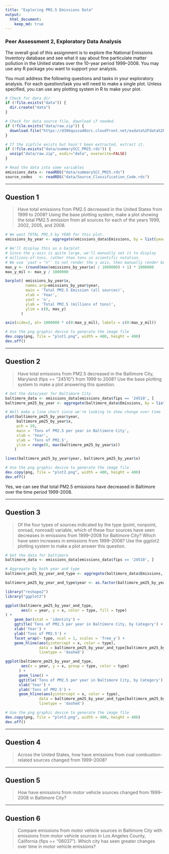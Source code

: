 ```yaml
---
title: "Exploring PM2.5 Emissions Data"
output: 
  html_document:
    keep_md: true
---
```


### Peer Assessment 2, Exploratory Data Analysis

The overall goal of this assignment is to explore the National Emissions Inventory database and see what it say about fine particulate matter pollution in the United states over the 10-year period 1999–2008. You may use any R package you want to support your analysis.

You must address the following questions and tasks in your exploratory analysis. For each question/task you will need to make a single plot. Unless specified, you can use any plotting system in R to make your plot.

```r
# Check for data dir
if (!file.exists("data")) {
  dir.create("data")
}

# Check for data source file, download if needed.
if (!file.exists("data/raw.zip")) {
  download.file("https://d396qusza40orc.cloudfront.net/exdata%2Fdata%2FNEI_data.zip", destfile="data/raw.zip", method="curl")
}

# If the zipfile exists but hasn't been extracted, extract it.
if (!file.exists("data/summarySCC_PM25.rds")) {
  unzip("data/raw.zip", exdir="data", overwrite=FALSE)
}

# Read the data into some variables
emissions_data <- readRDS("data/summarySCC_PM25.rds")
source_codes   <- readRDS("data/Source_Classification_Code.rds")
```

---

## Question 1

> Have total emissions from PM2.5 decreased in the United States from 1999 to 2008? Using the base plotting system, make a plot showing the total PM2.5 emission from all sources for each of the years 1999, 2002, 2005, and 2008.

```r
# We want TOTAL PM2.5 by YEAR for this plot.
emissions_by_year <- aggregate(emissions_data$Emissions, by = list(year = emissions_data$year), sum)

# We'll display this as a barplot
# Since the y-axis is quite large, we'll manually set it to display
# millions-of-tons, rather than tons in scientific notation.
# We use `yaxt = "n"` to not render the y axis, then manually render below.
max_y <- (round(max(emissions_by_year$x) / 1000000) + 1) * 1000000
max_y_mil <- max_y / 1000000

barplot( emissions_by_year$x, 
         names.arg=emissions_by_year$year,
         main = 'Total PM2.5 Emission (all sources)',
         xlab = 'Year',
         yaxt = 'n',
         ylab = 'Total PM2.5 (millions of tons)',
         ylim = c(0, max_y)
       )

axis(side=2, at= 1000000 * c(0:max_y_mil), labels = c(0:max_y_mil))
```

```r
# Use the png graphic device to generate the image file
dev.copy(png, file = "plot1.png", width = 480, height = 480)
dev.off()
```

---

## Question 2

> Have total emissions from PM2.5 decreased in the Baltimore City, Maryland (fips == "24510") from 1999 to 2008? Use the base plotting system to make a plot answering this question.

```r
# Get the data/year for Baltimore City
baltimore_data <- emissions_data[emissions_data$fips == '24510', ]
baltimore_pm25_by_year <- aggregate(baltimore_data$Emissions, by = list(year = baltimore_data$year), sum)

# Well make a line chart since we're looking to show change over time
plot(baltimore_pm25_by_year$year, 
     baltimore_pm25_by_year$x,
     pch = 19,
     main = 'Tons of PM2.5 per year in Baltimore City',
     xlab = 'Year',
     ylab = 'Tons of PM2.5',
     ylim = range(0, max(baltimore_pm25_by_year$x))
    )

lines(baltimore_pm25_by_year$year, baltimore_pm25_by_year$x)
```

```r
# Use the png graphic device to generate the image file
dev.copy(png, file = "plot2.png", width = 480, height = 480)
dev.off()
```

Yes, we can see that total PM2.5 emissions have decreased in Baltimore over the time period 1999-2008.

---

## Question 3

> Of the four types of sources indicated by the type (point, nonpoint, onroad, nonroad) variable, which of these four sources have seen decreases in emissions from 1999–2008 for Baltimore City? Which have seen increases in emissions from 1999–2008? Use the ggplot2 plotting system to make a plot answer this question.

```r
# Get the data for baltimore
baltimore_data <- emissions_data[emissions_data$fips == '24510', ]

# Aggregate by both year and type
baltimore_pm25_by_year_and_type <- aggregate(baltimore_data$Emissions, by = list(year = baltimore_data$year, type = baltimore_data$type), sum)

baltimore_pm25_by_year_and_type$year <- as.factor(baltimore_pm25_by_year_and_type$year)

library("reshape2")
library("ggplot2")

ggplot(baltimore_pm25_by_year_and_type, 
       aes(x = year, y = x, color = type, fill = type)
) + 
    geom_bar(stat = 'identity') +
    ggtitle('Tons of PM2.5 per year in Baltimore City, by Category') +
    xlab('Year') +
    ylab('Tons of PM2.5') +
    facet_wrap(~ type, ncol = 1, scales = 'free_y') + 
    geom_hline(aes(yintercept = x, color = type), 
               data = baltimore_pm25_by_year_and_type[baltimore_pm25_by_year_and_type$year == min(as.character(baltimore_pm25_by_year_and_type$year)), ], 
               linetype = 'dashed')

ggplot(baltimore_pm25_by_year_and_type, 
       aes(x = year, y = x, group = type, color = type)
      ) + 
      geom_line() + 
      ggtitle('Tons of PM2.5 per year in Baltimore City, by Category') +
      xlab('Year') +
      ylab('Tons of PM2.5') + 
      geom_hline(aes(yintercept = x, color = type), 
               data = baltimore_pm25_by_year_and_type[baltimore_pm25_by_year_and_type$year == min(as.character(baltimore_pm25_by_year_and_type$year)), ], 
               linetype = 'dashed')

```

```r
# Use the png graphic device to generate the image file
dev.copy(png, file = "plot3.png", width = 480, height = 480)
dev.off()
```


---

## Question 4

> Across the United States, how have emissions from coal combustion-related sources changed from 1999–2008?


---

## Question 5

> How have emissions from motor vehicle sources changed from 1999–2008 in Baltimore City?


---

## Question 6

> Compare emissions from motor vehicle sources in Baltimore City with emissions from motor vehicle sources in Los Angeles County, California (fips == "06037"). Which city has seen greater changes over time in motor vehicle emissions?


